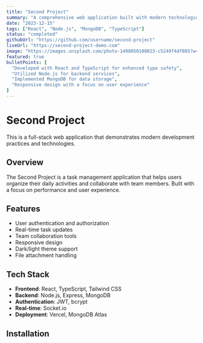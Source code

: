 ```yaml
---
title: "Second Project"
summary: "A comprehensive web application built with modern technologies"
date: "2023-12-15"
tags: ["React", "Node.js", "MongoDB", "TypeScript"]
status: "completed"
githubUrl: "https://github.com/username/second-project"
liveUrl: "https://second-project-demo.com"
image: "https://images.unsplash.com/photo-1498050108023-c5249f4df085?w=600&h=400&fit=crop"
featured: true
bulletPoints: [
  "Developed with React and TypeScript for enhanced type safety",
  "Utilized Node.js for backend services",
  "Implemented MongoDB for data storage",
  "Responsive design with a focus on user experience"
]
---
```


# Second Project

This is a full-stack web application that demonstrates modern development practices and technologies.

## Overview

The Second Project is a task management application that helps users organize their daily activities and collaborate with team members. Built with a focus on performance and user experience.

## Features

- User authentication and authorization
- Real-time task updates
- Team collaboration tools
- Responsive design
- Dark/light theme support
- File attachment handling

## Tech Stack

- **Frontend**: React, TypeScript, Tailwind CSS
- **Backend**: Node.js, Express, MongoDB
- **Authentication**: JWT, bcrypt
- **Real-time**: Socket.io
- **Deployment**: Vercel, MongoDB Atlas

## Installation
